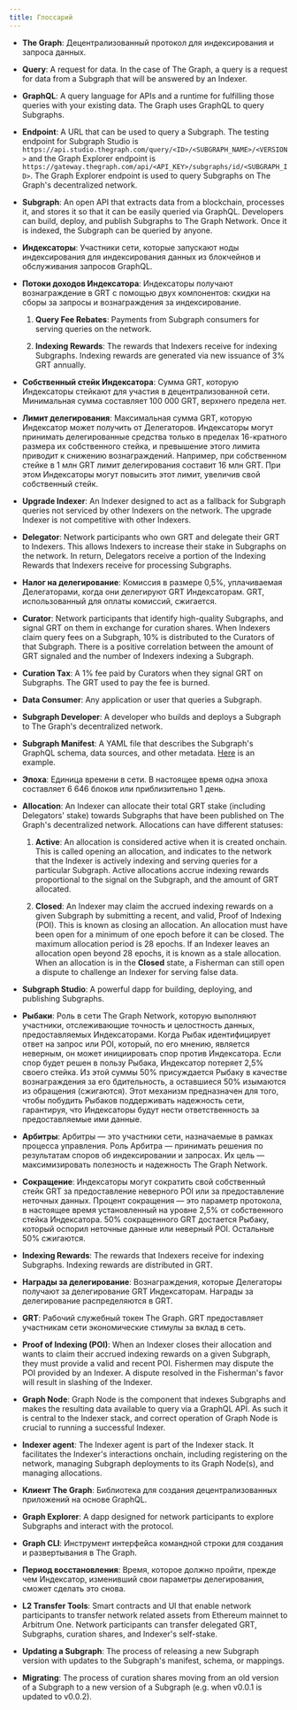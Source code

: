 ```yaml
---
title: Глоссарий
---
```


- **The Graph**: Децентрализованный протокол для индексирования и запроса данных.

- **Query**: A request for data. In the case of The Graph, a query is a request for data from a Subgraph that will be answered by an Indexer.

- **GraphQL**: A query language for APIs and a runtime for fulfilling those queries with your existing data. The Graph uses GraphQL to query Subgraphs.

- **Endpoint**: A URL that can be used to query a Subgraph. The testing endpoint for Subgraph Studio is `https://api.studio.thegraph.com/query/<ID>/<SUBGRAPH_NAME>/<VERSION>` and the Graph Explorer endpoint is `https://gateway.thegraph.com/api/<API_KEY>/subgraphs/id/<SUBGRAPH_ID>`. The Graph Explorer endpoint is used to query Subgraphs on The Graph's decentralized network.

- **Subgraph**: An open API that extracts data from a blockchain, processes it, and stores it so that it can be easily queried via GraphQL. Developers can build, deploy, and publish Subgraphs to The Graph Network. Once it is indexed, the Subgraph can be queried by anyone.

- **Индексаторы**: Участники сети, которые запускают ноды индексирования для индексирования данных из блокчейнов и обслуживания запросов GraphQL.

- **Потоки доходов Индексатора**: Индексаторы получают вознаграждение в GRT с помощью двух компонентов: скидки на сборы за запросы и вознаграждения за индексирование.

  1. **Query Fee Rebates**: Payments from Subgraph consumers for serving queries on the network.

  2. **Indexing Rewards**: The rewards that Indexers receive for indexing Subgraphs. Indexing rewards are generated via new issuance of 3% GRT annually.

- **Собственный стейк Индексатора**: Сумма GRT, которую Индексаторы стейкают для участия в децентрализованной сети. Минимальная сумма составляет 100 000 GRT, верхнего предела нет.

- **Лимит делегирования**: Максимальная сумма GRT, которую Индексатор может получить от Делегаторов. Индексаторы могут принимать делегированные средства только в пределах 16-кратного размера их собственного стейка, и превышение этого лимита приводит к снижению вознаграждений. Например, при собственном стейке в 1 млн GRT лимит делегирования составит 16 млн GRT. При этом Индексаторы могут повысить этот лимит, увеличив свой собственный стейк.

- **Upgrade Indexer**: An Indexer designed to act as a fallback for Subgraph queries not serviced by other Indexers on the network. The upgrade Indexer is not competitive with other Indexers.

- **Delegator**: Network participants who own GRT and delegate their GRT to Indexers. This allows Indexers to increase their stake in Subgraphs on the network. In return, Delegators receive a portion of the Indexing Rewards that Indexers receive for processing Subgraphs.

- **Налог на делегирование**: Комиссия в размере 0,5%, уплачиваемая Делегаторами, когда они делегируют GRT Индексаторам. GRT, использованный для оплаты комиссий, сжигается.

- **Curator**: Network participants that identify high-quality Subgraphs, and signal GRT on them in exchange for curation shares. When Indexers claim query fees on a Subgraph, 10% is distributed to the Curators of that Subgraph. There is a positive correlation between the amount of GRT signaled and the number of Indexers indexing a Subgraph.

- **Curation Tax**: A 1% fee paid by Curators when they signal GRT on Subgraphs. The GRT used to pay the fee is burned.

- **Data Consumer**: Any application or user that queries a Subgraph.

- **Subgraph Developer**: A developer who builds and deploys a Subgraph to The Graph's decentralized network.

- **Subgraph Manifest**: A YAML file that describes the Subgraph's GraphQL schema, data sources, and other metadata. [Here](https://github.com/graphprotocol/example-subgraph/blob/master/subgraph.yaml) is an example.

- **Эпоха**: Единица времени в сети. В настоящее время одна эпоха составляет 6 646 блоков или приблизительно 1 день.

- **Allocation**: An Indexer can allocate their total GRT stake (including Delegators' stake) towards Subgraphs that have been published on The Graph's decentralized network. Allocations can have different statuses:

  1. **Active**: An allocation is considered active when it is created onchain. This is called opening an allocation, and indicates to the network that the Indexer is actively indexing and serving queries for a particular Subgraph. Active allocations accrue indexing rewards proportional to the signal on the Subgraph, and the amount of GRT allocated.

  2. **Closed**: An Indexer may claim the accrued indexing rewards on a given Subgraph by submitting a recent, and valid, Proof of Indexing (POI). This is known as closing an allocation. An allocation must have been open for a minimum of one epoch before it can be closed. The maximum allocation period is 28 epochs. If an Indexer leaves an allocation open beyond 28 epochs, it is known as a stale allocation. When an allocation is in the **Closed** state, a Fisherman can still open a dispute to challenge an Indexer for serving false data.

- **Subgraph Studio**: A powerful dapp for building, deploying, and publishing Subgraphs.

- **Рыбаки**: Роль в сети The Graph Network, которую выполняют участники, отслеживающие точность и целостность данных, предоставляемых Индексаторами. Когда Рыбак идентифицирует ответ на запрос или POI, который, по его мнению, является неверным, он может инициировать спор против Индексатора. Если спор будет решен в пользу Рыбака, Индексатор потеряет 2,5% своего стейка. Из этой суммы 50% присуждается Рыбаку в качестве вознаграждения за его бдительность, а оставшиеся 50% изымаются из обращения (сжигаются). Этот механизм предназначен для того, чтобы побудить Рыбаков поддерживать надежность сети, гарантируя, что Индексаторы будут нести ответственность за предоставляемые ими данные.

- **Арбитры**: Арбитры — это участники сети, назначаемые в рамках процесса управления. Роль Арбитра — принимать решения по результатам споров об индексировании и запросах. Их цель — максимизировать полезность и надежность The Graph Network.

- **Сокращение**: Индексаторы могут сократить свой собственный стейк GRT за предоставление неверного POI или за предоставление неточных данных. Процент сокращения — это параметр протокола, в настоящее время установленный на уровне 2,5% от собственного стейка Индексатора. 50% сокращенного GRT достается Рыбаку, который оспорил неточные данные или неверный POI. Остальные 50% сжигаются.

- **Indexing Rewards**: The rewards that Indexers receive for indexing Subgraphs. Indexing rewards are distributed in GRT.

- **Награды за делегирование**: Вознаграждения, которые Делегаторы получают за делегирование GRT Индексаторам. Награды за делегирование распределяются в GRT.

- **GRT**: Рабочий служебный токен The Graph. GRT предоставляет участникам сети экономические стимулы за вклад в сеть.

- **Proof of Indexing (POI)**: When an Indexer closes their allocation and wants to claim their accrued indexing rewards on a given Subgraph, they must provide a valid and recent POI. Fishermen may dispute the POI provided by an Indexer. A dispute resolved in the Fisherman's favor will result in slashing of the Indexer.

- **Graph Node**: Graph Node is the component that indexes Subgraphs and makes the resulting data available to query via a GraphQL API. As such it is central to the Indexer stack, and correct operation of Graph Node is crucial to running a successful Indexer.

- **Indexer agent**: The Indexer agent is part of the Indexer stack. It facilitates the Indexer's interactions onchain, including registering on the network, managing Subgraph deployments to its Graph Node(s), and managing allocations.

- **Клиент The Graph**: Библиотека для создания децентрализованных приложений на основе GraphQL.

- **Graph Explorer**: A dapp designed for network participants to explore Subgraphs and interact with the protocol.

- **Graph CLI**: Инструмент интерфейса командной строки для создания и развертывания в The Graph.

- **Период восстановления**: Время, которое должно пройти, прежде чем Индексатор, изменивший свои параметры делегирования, сможет сделать это снова.

- **L2 Transfer Tools**: Smart contracts and UI that enable network participants to transfer network related assets from Ethereum mainnet to Arbitrum One. Network participants can transfer delegated GRT, Subgraphs, curation shares, and Indexer's self-stake.

- **Updating a Subgraph**: The process of releasing a new Subgraph version with updates to the Subgraph's manifest, schema, or mappings.

- **Migrating**: The process of curation shares moving from an old version of a Subgraph to a new version of a Subgraph (e.g. when v0.0.1 is updated to v0.0.2).
